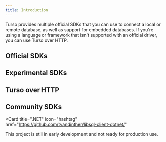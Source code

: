 ```yaml
---
title: Introduction
---
```


Turso provides multiple official SDKs that you can use to connect a local or remote database, as well as support for embedded databases. If you're using a language or framework that isn't supported with an official driver, you can use Turso over HTTP.

## Official SDKs

<Snippet file="official-sdks.mdx" />

## Experimental SDKs

<Snippet file="experimental-sdks.mdx" />

## Turso over HTTP

<CardGroup cols={2}>

<Snippet file="http-sdk.mdx" />

</CardGroup>

## Community SDKs

<CardGroup cols={2}>

<Card
  title=".NET"
  icon="hashtag"
  href="https://github.com/tvandinther/libsql-client-dotnet/"
>
  This project is still in early development and not ready for production use.
</Card>

</CardGroup>
